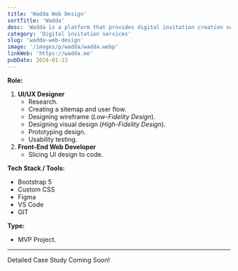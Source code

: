 ```yaml
---
title: 'Wadda Web Design'
sortTitle: 'Wadda'
desc: 'Wadda is a platform that provides digital invitation creation services.'
category: 'Digital invitation services'
slug: 'wadda-web-design'
image: '/images/p/wadda/wadda.webp'
linkWeb: 'https://wadda.me'
pubDate: 2024-01-23
---
```


**Role:**

1. **UI/UX Designer**
   - Research.
   - Creating a sitemap and user flow.
   - Designing wireframe (_Low-Fidelity Design_).
   - Designing visual design (_High-Fidelity Design_).
   - Prototyping design.
   - Usability testing.
2. **Front-End Web Developer**
   - Slicing UI design to code.

**Tech Stack / Tools:**

- Bootstrap 5
- Custom CSS
- Figma
- VS Code
- GIT

**Type:**

- MVP Project.

---

Detailed Case Study Coming Soon!
